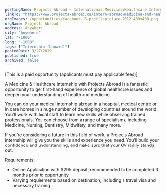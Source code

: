 ```yaml
---
postingName: Projects Abroad – International Medicine/Healthcare Internships
linkTo: "https://www.projects-abroad.ca/intern-abroad/medicine-and-healthcare/"
orgImages: /opportunities/facebook-US-profilepicture-2012_400x400.png
orgName: Projects Abroad
address: Anywhere
city: "Anywhere"
lat: "-1000"
long: "-1000"
tags: ["Internship (Unpaid)"]
postedDate: 3/27/2019
published: true 
archived: false 
---
```

<div>
<p> [This is a paid opportunity (applicants must pay applicable fees)] </p>

<p> A Medicine & Healthcare internship with Projects Abroad is a fantastic opportunity to get first-hand 
experience of global healthcare issues and deepen your understanding of health and medicine. </p>

<p> You can do your medical internship abroad in a hospital, medical centre or in care homes in a huge 
number of developing countries around the world. You’ll work with local staff to learn new skills while 
observing trained professionals. You can choose from a range of specialisms, including Medicine, Nursing, 
Dentistry, Midwifery, and many more. </p>

<p> If you’re considering a future in this field of work, a Projects Abroad internship will give you the 
skills and experience you need. You’ll build your confidence and understanding, and make sure that your 
CV really stands out. </p>

<p> Requirements: </p>
<ul>
    <li> Online Application with $295 deposit, recommended to be completed 3 months prior to opportunity </li>
    <li> Varying requirements based on destination, including a travel visa and necessary training </li>
</ul>
</div>